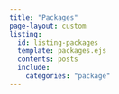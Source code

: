 ```yaml
---
title: "Packages"
page-layout: custom
listing:
  id: listing-packages
  template: packages.ejs
  contents: posts
  include:
    categories: "package"
---
```


<!-- TODO: Add some better padding below the page title! --->

::: {#listing-packages}
:::
